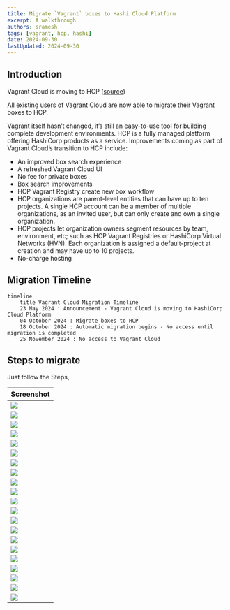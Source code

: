```yaml
---
title: Migrate `Vagrant` boxes to Hashi Cloud Platform
excerpt: A walkthrough
authors: sramesh
tags: [vagrant, hcp, hashi]
date: 2024-09-30
lastUpdated: 2024-09-30
---
```


## Introduction

Vagrant Cloud is moving to HCP ([source](https://www.hashicorp.com/blog/vagrant-cloud-is-moving-to-hcp))

All existing users of Vagrant Cloud are now able to migrate their Vagrant boxes to HCP.

Vagrant itself hasn’t changed, it’s still an easy-to-use tool for building complete development environments. HCP is a fully managed platform offering HashiCorp products as a service. Improvements coming as part of Vagrant Cloud’s transition to HCP include:

- An improved box search experience
- A refreshed Vagrant Cloud UI
- No fee for private boxes
- Box search improvements
- HCP Vagrant Registry create new box workflow
- HCP organizations are parent-level entities that can have up to ten projects. A single HCP account can be a member of multiple organizations, as an invited user, but can only create and own a single organization.
- HCP projects let organization owners segment resources by team, environment, etc; such as HCP Vagrant Registries or HashiCorp Virtual Networks (HVN). Each organization is assigned a default-project at creation and may have up to 10 projects.
- No-charge hosting

## Migration Timeline

```mermaid
timeline
    title Vagrant Cloud Migration Timeline
    23 May 2024 : Announcement - Vagrant Cloud is moving to HashiCorp Cloud Platform
    04 October 2024 : Migrate boxes to HCP
    18 October 2024 : Automatic migration begins - No access until migration is completed
    25 November 2024 : No access to Vagrant Cloud
```

## Steps to migrate

Just follow the Steps,

| Screenshot       |
| ---------------- |
| ![](./img/0.png) |
| ![](./img/1.png) |
| ![](./img/2.png) |
| ![](./img/3.png) |
| ![](./img/4.png) |
| ![](./img/5.png) |
| ![](./img/6.png) |
| ![](./img/7.png) |
| ![](./img/8.png) |
| ![](./img/9.png) |
| ![](./img/10.png) |
| ![](./img/11.png) |
| ![](./img/12.png) |
| ![](./img/13.png) |
| ![](./img/14.png) |
| ![](./img/15.png) |
| ![](./img/16.png) |
| ![](./img/17.png) |
| ![](./img/18.png) |
| ![](./img/19.png) |
| ![](./img/20.png) |
